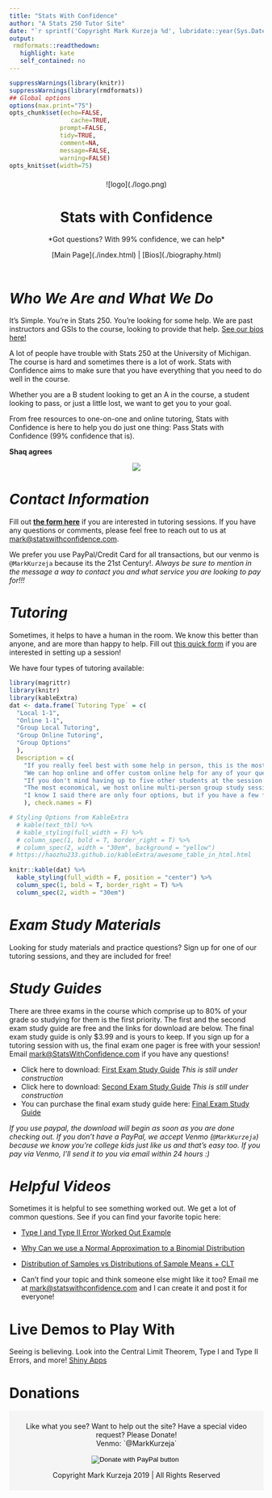 ```yaml
---
title: "Stats With Confidence"
author: "A Stats 250 Tutor Site"
date: "`r sprintf('Copyright Mark Kurzeja %d', lubridate::year(Sys.Date()))`"
output:
 rmdformats::readthedown:
   highlight: kate
   self_contained: no
---
```


```r
suppressWarnings(library(knitr))
suppressWarnings(library(rmdformats))
## Global options
options(max.print="75")
opts_chunk$set(echo=FALSE,
	             cache=TRUE,
              prompt=FALSE,
              tidy=TRUE,
              comment=NA,
              message=FALSE,
              warning=FALSE)
opts_knit$set(width=75)
```



<!-- Put a banner up at the top of the file that has all of the elements that we would like -->
<div class="banner" style="padding:7px; text-align:center>
<div class="banner-content">
<center>
![logo](./logo.png)
<h1>Stats with Confidence</h1>
<p>*Got questions? With 99% confidence, we can help*</p>
<p> [Main Page](./index.html) | [Bios](./biography.html) </p>
<!-- <a href="https://facebook.com" class="btn btn-primary"> color = #FFFFFF Main Page</a> -->
</center>
</div>
</div>

<!-- Beginning of the content -->

# *Who We Are and What We Do*
It's Simple. You're in Stats 250. You're looking for some help. We are past instructors and GSIs to the course, looking to provide that help. [See our bios here!](./biography.html)

A lot of people have trouble with Stats 250 at the University of Michigan. The course is hard and sometimes there is a lot of work.  Stats with Confidence aims to make sure that you have everything that you need to do well in the course. 

Whether you are a B student looking to get an A in the course, a student looking to pass, or just a little lost, we want to get you to your goal.

From free resources to one-on-one and online tutoring, Stats with Confidence is here to help you do just one thing: Pass Stats with Confidence (99% confidence that is).

**Shaq agrees**

<center>
![](https://raw.githubusercontent.com/MarkKurzeja/MarkKurzeja.github.io/master/shaq_stats.jpg)
</center>


# *Contact Information*
 Fill out [**the form here**](https://docs.google.com/forms/d/e/1FAIpQLSen964ejZ8pAmJq0ktwgLRo1mRJ8HEC9od6aMHlecTn17uFWA/viewform) if you are interested in tutoring sessions. If you have any questions or comments, please feel free to reach out to us at [mark@statswithconfidence.com](mailto:mark@statswithconfidence.com). 
 
We prefer you use PayPal/Credit Card for all transactions, but our venmo is `@MarkKurzeja` because its the 21st Century!. *Always be sure to mention in the message a way to contact you and what service you are looking to pay for!!!*


# *Tutoring*

Sometimes, it helps to have a human in the room. We know this better than anyone, and are more than happy to help. Fill out [this quick form](https://docs.google.com/forms/d/e/1FAIpQLSen964ejZ8pAmJq0ktwgLRo1mRJ8HEC9od6aMHlecTn17uFWA/viewform) if you are interested in setting up a session!

We have four types of tutoring available: 

<!-- # ```{r, echo = F} -->
<!-- # knitr::kable(data.frame(Type = c("Local 1-1 Tutoring", "Group Local Tutoring", "1-1 Online Tutoring", "Group Online Tutoring"), Price = c("19.99 Per Session", "14.99 Per Session", "19.99 Per Session", "9.99 Per Session"))) -->
<!-- # ``` -->

```r
library(magrittr)
library(knitr)
library(kableExtra)
dat <- data.frame(`Tutoring Type` = c(
  "Local 1-1",
  "Online 1-1",
  "Group Local Tutoring",
  "Group Online Tutoring",
  "Group Options"
  ),
  Description = c(
    "If you really feel best with some help in person, this is the most personalized option",
    "We can hop online and offer custom online help for any of your questions. This is the best option for late-night / tutoring that you never have to leave your home! ",
    "If you don't mind having up to five other students at the session with you, this is a great option for personal in-person tutoring",
    "The most economical, we host online multi-person group study sessions that will will get you ready for the exams. There can be quite a few students at these sessions, but if you are on a tight budget, this is the way to go!",
    "I know I said there are only four options, but if you have a few friends that would like to all jump in an online or in-person session together, we offer discounts for each person that joins!"
    ), check.names = F)

# Styling Options from KableExtra
  # kable(text_tbl) %>%
  # kable_styling(full_width = F) %>%
  # column_spec(1, bold = T, border_right = T) %>%
  # column_spec(2, width = "30em", background = "yellow")
# https://haozhu233.github.io/kableExtra/awesome_table_in_html.html
  
knitr::kable(dat) %>%
  kable_styling(full_width = F, position = "center") %>%
  column_spec(1, bold = T, border_right = T) %>%
  column_spec(2, width = "30em")
```

# *Exam Study Materials*
Looking for study materials and practice questions? Sign up for one of our tutoring sessions, and they are included for free!

# *Study Guides*

There are three exams in the course which comprise up to 80% of your grade so studying for them is the first priority. The first and the second exam study guide are free and the links for download are below. The final exam study guide is only $3.99 and is yours to keep. If you sign up for a tutoring session with us, the final exam one pager is free with your session! Email [mark@StatsWithConfidence.com](mailto:mark@StatsWithConfidence.com) if you have any questions!

* Click here to download: [First Exam Study Guide](https://github.com/MarkKurzeja/MarkKurzeja.github.io/raw/master/resources/first_exam_study_guide/Stats%20250%20First%20Exam%20One%20Pager.pdf) *This is still under construction*
* Click here to download: [Second Exam Study Guide](https://github.com/MarkKurzeja/MarkKurzeja.github.io/raw/master/resources/second_exam_study_guide/Stats%20250%20Second%20Exam%20One%20Pager.pdf) *This is still under construction*
* You can purchase the final exam study guide here: [Final Exam Study Guide](https://www.paypal.com/cgi-bin/webscr?cmd=_s-xclick&hosted_button_id=LAEV5FXPUPC2Y)

*If you use paypal, the download will begin as soon as you are done checking out. If you don't have a PayPal, we accept Venmo (`@MarkKurzeja`) because we know you're college kids just like us and that's easy too. If you pay via Venmo, I'll send it to you via email within 24 hours :)*


# *Helpful Videos*

Sometimes it is helpful to see something worked out. We get a lot of common questions. See if you can find your favorite topic here:

* [Type I and Type II Error Worked Out Example](https://youtu.be/Arwqw9ZOtIM)
* [Why Can we use a Normal Approximation to a Binomial Distribution](https://youtu.be/Arwqw9ZOtIM)
* [Distribution of Samples vs Distributions of Sample Means + CLT](https://youtu.be/9K3PK0TtLPg)

* Can't find your topic and think someone else might like it too? Email me at [mark@statswithconfidence.com](mailto:mark@statswithconfidence.com) and I can create it and post it for everyone!

# Live Demos to Play With

Seeing is believing. Look into the Central Limit Theorem, Type I and Type II Errors, and more! [Shiny Apps](https://markkurzeja.shinyapps.io/stats_250_demos/)

<!-- ## Labs & Lectures -->

<!-- Labs and Lectures can be difficult. While I don't have access to material for lectures for you, I do have my old lab slides which can be super helpful if you want to see the material a different way. You can find them below. -->


<!-- * [Lab 1 - Random Variables](https://www.example.com) -->
<!-- * [Lab 2 - Proportions](https://www.example.com) -->
<!-- * [Lab 3 - Binomial Distribution](https://www.example.com) -->
<!-- * [Lab 4 - Two Proportions](https://www.example.com) -->
<!-- * [Lab 5 - CLT](https://www.example.com) -->

<!-- ========================= -->
<!-- Google Analytics Script -->
<!-- ========================= -->
<script> (function(i,s,o,g,r,a,m){ i['GoogleAnalyticsObject']=r; i[r]=i[r]||function(){(i[r].q=i[r].q||[]).push(arguments)}, i[r].l=1*new Date(); a=s.createElement(o),m=s.getElementsByTagName(o)[0]; a.async=1; a.src=g; m.parentNode.insertBefore(a,m) })(window,document,'script','//www.google-analytics.com/analytics.js','ga'); ga('create', 'UA-140003637-1', 'auto'); ga('send', 'pageview'); </script>


<!-- ========================= -->
<!-- This is where the footer goes! + Donation Button -->
<!-- ========================= -->
# Donations
<div class="w3-container w3-teal"; style="padding:8px; text-align:center; background-color:#F5F5F5">
<p> Like what you see? Want to help out the site? Have a special video request? Please Donate! <br> Venmo: `@MarkKurzeja`</p>
<form action="https://www.paypal.com/cgi-bin/webscr" method="post" target="_top">
<input type="hidden" name="cmd" value="_s-xclick" />
<input type="hidden" name="hosted_button_id" value="BGPHG2H4QHKFW" />
<input type="image" src="https://www.paypalobjects.com/en_US/i/btn/btn_donateCC_LG.gif" border="0" name="submit" title="PayPal - The safer, easier way to pay online!" alt="Donate with PayPal button" />
<img alt="" border="0" src="https://www.paypal.com/en_US/i/scr/pixel.gif" width="1" height="1" />
</form>
  <p>Copyright Mark Kurzeja 2019 | All Rights Reserved</p>
</div> 